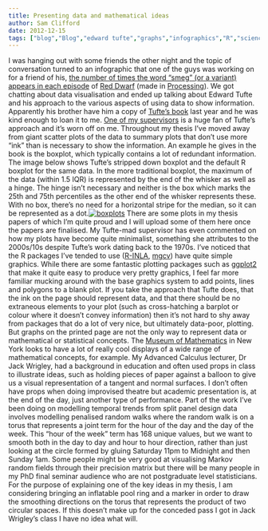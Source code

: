 ```yaml
---
title: Presenting data and mathematical ideas
author: Sam Clifford
date: 2012-12-15
tags: ["blog","Blog","edward tufte","graphs","infographics","R","science communication","seminar","visualisation"]
---
```


I was hanging out with some friends the other night and the topic of conversation turned to an infographic that one of the guys was working on for a friend of his, [the number of times the word "smeg" (or a variant) appears in each episode](http://onceround.com/2012/12/11/red-dwarf-smeg-count/) of [Red Dwarf](http://www.imdb.com/title/tt0094535/) (made in [Processing](http://processing.org/)). We got chatting about data visualisation and ended up talking about Edward Tufte and his approach to the various aspects of using data to show information. Apparently his brother have him a copy of [Tufte's book](http://www.edwardtufte.com/tufte/books_vdqi) last year and he was kind enough to loan it to me. [One of my supervisors](http://staff.qut.edu.au/staff/lowchoy/) is a huge fan of Tufte's approach and it's worn off on me. Throughout my thesis I've moved away from giant scatter plots of the data to summary plots that don't use more "ink" than is necessary to show the information. An example he gives in the book is the boxplot, which typically contains a lot of redundant information. The image below shows Tufte's stripped down boxplot and the default R boxplot for the same data. In the more traditional boxplot, the maximum of the data (within 1.5 IQR) is represented by the end of the whisker as well as a hinge. The hinge isn't necessary and neither is the box which marks the 25th and 75th percentiles as the other end of the whisker represents these. With no box, there's no need for a horizontal stripe for the median, so it can be represented as a dot.[![boxplots](boxplots.png?w=300)](http://samcliffordinfo.files.wordpress.com/2012/12/boxplots.png) There are some plots in my thesis papers of which I'm quite proud and I will upload some of them here once the papers are finalised. My Tufte-mad supervisor has even commented on how my plots have become quite minimalist, something she attributes to the 2000s/10s despite Tufte's work dating back to the 1970s. I've noticed that the R packages I've tended to use ([R-INLA](http://r-inla.org/), [mgcv](http://cran.r-project.org/web/packages/mgcv/index.html)) have quite simple graphics. While there are some fantastic plotting packages such as [ggplot2](http://ggplot2.org/) that make it quite easy to produce very pretty graphics, I feel far more familiar mucking around with the base graphics system to add points, lines and polygons to a blank plot. If you take the approach that Tufte does, that the ink on the page should represent data, and that there should be no extraneous elements to your plot (such as cross-hatching a barplot or colour where it doesn't convey information) then it's not hard to shy away from packages that do a lot of very nice, but ultimately data-poor, plotting. But graphs on the printed page are not the only way to represent data or mathematical or statistical concepts. The [Museum of Mathematics](http://www.youtube.com/watch?v=jK7xPo1YXzY) in New York looks to have a lot of really cool displays of a wide range of mathematical concepts, for example. My Advanced Calculus lecturer, Dr Jack Wrigley, had a background in education and often used props in class to illustrate ideas, such as holding pieces of paper against a balloon to give us a visual representation of a tangent and normal surfaces. I don't often have props when doing improvised theatre but academic presentation is, at the end of the day, just another type of performance. Part of the work I've been doing on modelling temporal trends from split panel design data involves modelling penalised random walks where the random walk is on a torus that represents a joint term for the hour of the day and the day of the week. This "hour of the week" term has 168 unique values, but we want to smooth both in the day to day and hour to hour direction, rather than just looking at the circle formed by gluing Saturday 11pm to Midnight and then Sunday 1am. Some people might be very good at visualising Markov random fields through their precision matrix but there will be many people in my PhD final seminar audience who are not postgraduate level statisticians. For the purpose of explaining one of the key ideas in my thesis, I am considering bringing an inflatable pool ring and a marker in order to draw the smoothing directions on the torus that represents the product of two circular spaces. If this doesn't make up for the conceded pass I got in Jack Wrigley's class I have no idea what will.